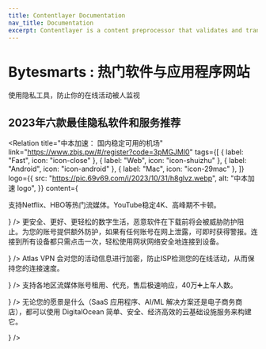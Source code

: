 ```yaml
---
title: Contentlayer Documentation
nav_title: Documentation
excerpt: Contentlayer is a content preprocessor that validates and transforms your content into type-safe JSON you can easily import into your application.
---
```


# Bytesmarts : 热门软件与应用程序网站
使用隐私工具，防止你的在线活动被人监视 


##  2023年六款最佳隐私软件和服务推荐

<Relation
  title="中本加速： 国内稳定可用的机场"
  link="https://www.zbjs.pw/#/register?code=3pMGJMl0"
  tags={[
    { label: "Fast", icon: "icon-close" },
    { label: "Web", icon: "icon-shuizhu" },
    { label: "Android", icon: "icon-android" },
    { label: "Mac", icon: "icon-29mac" },
  ]}
  logo={{
    src: "https://pic.69v69.com/i/2023/10/31/h8glvz.webp",
    alt: "中本加速 logo",
  }}
  content={
  <p>
    支持Netflix、HBO等热门流媒体。YouTube稳定4K、高峰期不卡顿。
  </p>
  }
/>
<Relation
  title="NordVPN: 高枕无忧，放心尽情浏览"
  link="https://go.nordvpn.net/SH65V"
  tags={[
    { label: "Fast", icon: "icon-close" },
    { label: "Web", icon: "icon-shuizhu" },
    { label: "Android", icon: "icon-android" },
    { label: "Mac", icon: "icon-29mac" },
  ]}
  logo={{
    src: "https://www.privacytools.io/img/apps/nordvpn.png",
    alt: "nordvpn logo",
  }}
  content={
  <p>
    更安全、更好、更轻松的数字生活，恶意软件在下载前将会被威胁防护阻止。为您的账号提供额外防护，如果有任何账号在网上泄露，可即时获得警报。连接到所有设备都只需点击一次，轻松使用网状网络安全地连接到设备。
  </p>
  }
/>
<Relation
  title="Atlas VPN：支持免费试用的VPN服务，创建安全的线上生活。"
  link="https://partner.vpnatlas.com/SHeJ"
  tags={[
    { label: "Fast", icon: "icon-close" },
    { label: "Web", icon: "icon-shuizhu" },
    { label: "Android", icon: "icon-android" },
    { label: "Mac", icon: "icon-29mac" },
  ]}
  logo={{
    src: "https://www.top10vpn.com/images/2022/11/logo-atlasvpn.svg",
    alt: "atlasvpn logo",
  }}
  content={
  <p>
    Atlas VPN 会对您的活动信息进行加密，防止ISP检测您的在线活动，从而保持您的连接速度。
  </p>
  }
/>
<Relation
  title="奈飞小铺：靠谱的流媒体闲置账号合租平台"
  link="https://ihezu.gold/GCm8UV"
  tags={[
    { label: "Fast", icon: "icon-close" },
    { label: "Web", icon: "icon-shuizhu" },
    { label: "Android", icon: "icon-android" },
    { label: "Mac", icon: "icon-29mac" },
  ]}
  logo={{
    src: "https://www.ihezu.cn/assets/logo-e88568b8.svg",
    alt: "奈飞小铺 logo",
  }}
  content={
  <p>
    支持各地区流媒体账号租用、代充，售后极速响应，40万➕上车人数。
  </p>
  }
/>
<Relation
  title="DigitalOcean: 我们的服务非常可靠和值得信赖。它们经过智能设计，以满足开发者的需求。此外，我们的价格实惠，确保每个人都能够使用。"
  link="https://m.do.co/c/d2bb7b8cf23a"
  tags={[
    { label: "Fast", icon: "icon-close" },
    { label: "Web", icon: "icon-shuizhu" },
    { label: "Android", icon: "icon-android" },
    { label: "Mac", icon: "icon-29mac" },
  ]}
  logo={{
    src: "https://companieslogo.com/img/orig/DOCN-6eec72eb.png?t=1660638083",
    alt: "DigitalOcean logo",
  }}
  content={
  <p>
    无论您的愿景是什么（SaaS 应用程序、AI/ML 解决方案还是电子商务商店），都可以使用 DigitalOcean 简单、安全、经济高效的云基础设施服务来构建它。
  </p>
  }
/>